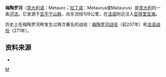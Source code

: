 '''梅陶罗河'''（[[意大利语|意大利语]]：Metauro；[[拉丁语|拉丁语]]：Metaurus或Mataurus）是[[意大利|意大利]]的一条[[河流|河流]]。它发源于[[亚平宁山脉|亚平宁山脉]]，向东流经109公里，在[[法诺|法诺]]附近注入[[亚得里亚海|亚得里亚海]]。

历史上在梅陶罗河畔发生过两次著名的战役：[[梅陶罗河战役|梅陶罗河战役]]（前207年）和[[法诺战役|法诺战役]]（271年）。
==资料来源==
*{{1911}}

{{italy-geo-stub}}

[[category:意大利河流|M]]